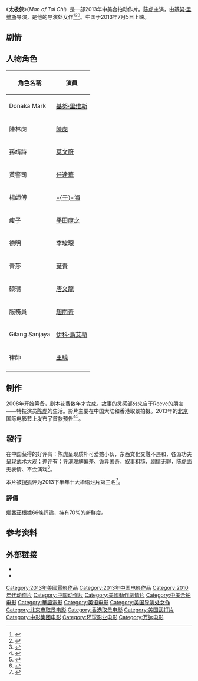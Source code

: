 {{noteTA
|G1=Movie
|G2=Show
}}
{{Infobox film
| name           = 太極俠
| original_name  = Man of Tai Chi
| image          = Man of Tai Chi.jpg
| alt            = 
| caption        = 中国海报
| director       = [[基努·里维斯|基努·里维斯]]
| producer       = Lemore Syvan<br />Daxing Zhang
| writer         = Michael G. Cooney
| starring       = [[基努·里维斯|基努·里维斯]]<br />[[陳虎_(演員)|陳虎]]<br />[[莫文蔚|莫文蔚]]<br />[[伊科·烏艾斯|伊科·烏艾斯]]<br/>[[任達華|任達華]]
| music          = [[陳光榮|陳光榮]]
| cinematography = Elliot Davis
| editing        = Derek Hui
| studio         = [[中国电影集团|中国电影集团]]<br />[[万达集团|万达集团]]<br />[[Village_Roadshow_Pictures|Village Roadshow Pictures]]
| distributor    = [[环球影业|环球影业]]
| released       = 2013年7月5日（中国）
| runtime        = 
| country        = 中国<br />美国
| language       = 普通话<br />粤语<br />英语<ref>{{cite web|url=http://collider.com/keanu-reeves-side-by-side-man-of-tai-chi-interview/188744/|title=Keanu Reeves Talks SIDE BY SIDE, 47 RONIN, His Directorial Debut MAN OF TAI CHI, BILL & TED 3, and POINT BREAK LIVE|last=Weintraub|first=Steve 'Frosty'|work=collider.com|date=August 23, 2012|accessdate=August 24, 2012|archive-date=2013-10-15|archive-url=https://web.archive.org/web/20131015041412/http://collider.com/keanu-reeves-side-by-side-man-of-tai-chi-interview/188744/|dead-url=no}}</ref>
| budget         = 2500万美元<ref>{{Cite web |url=http://ent.163.com/13/0715/04/93Q0SGD800032DGD.html#p=92RQSUF000B50003 |title=《太极侠》内地惨败 “演而优则导”并非万灵药 |access-date=2013-07-16 |archive-url=https://web.archive.org/web/20130718121414/http://ent.163.com/13/0715/04/93Q0SGD800032DGD.html#p=92RQSUF000B50003 |archive-date=2013-07-18 |dead-url=yes }}</ref>
| gross          = 3000万人民币 （中国大陆）<ref>{{Mojo title|id=manoftaichi|title= Man of Tai Chi}}[2015-10-10]</ref><ref>{{cite web |url= http://www.boxofficemojo.com/movies/?page=intl&id=manoftaichi.htm |title= Man of Tai Chi |publisher= [[Box_Office_Mojo|Box Office Mojo]] |accessdate= 2015-10-10 |language= en |archive-date= 2015-09-23 |archive-url= https://web.archive.org/web/20150923212639/http://www.boxofficemojo.com/movies/?page=intl&id=manoftaichi.htm |dead-url= no }}</ref>
}}
《'''太极侠'''》（''Man of Tai Chi''）是一部2013年中美合拍动作片。[[陈虎|陈虎]]主演，由[[基努·里维斯|基努·里维斯]]导演，是他的导演处女作<ref>{{cite web|url=http://www.screendaily.com/reports/in-focus/chinas-new-global-strategy/5043104.article|title=China’s new global strategy|author=Liz Shackleton|date=2012-06-07|accessdate=2012-07-02|work=[[Screen_Daily|Screen Daily]]|archive-date=2015-03-30|archive-url=https://web.archive.org/web/20150330221618/http://www.screendaily.com/reports/in-focus/chinas-new-global-strategy/5043104.article|dead-url=no}}</ref><ref>{{cite web|url=http://twitchfilm.com/news/2011/12/karen-mok-joins-keanu-reeves-man-of-tai-chi.php|title=Karen Mok Joins Keanu Reeves' MAN OF TAI CHI|author=Al Young|date=2011-12-19|accessdate=2012-07-02|work=[[Twitch_Film|Twitch]]|deadurl=yes|archiveurl=https://web.archive.org/web/20120625191322/http://twitchfilm.com/news/2011/12/karen-mok-joins-keanu-reeves-man-of-tai-chi.php|archivedate=2012-06-25}}</ref><ref>{{cite web|url=http://blogs.wsj.com/deals/2012/06/29/village-roadshow-unit-puts-ipo-plans-on-hold/|title=Village Roadshow Unit Puts IPO Plans on Hold|author=Gavin Lower|date=2012-06-29|accessdate=2012-07-02|work=[[The_Wall_Street_Journal|The Wall Street Journal]]|archive-date=2014-12-08|archive-url=https://web.archive.org/web/20141208040546/http://blogs.wsj.com/deals/2012/06/29/village-roadshow-unit-puts-ipo-plans-on-hold/|dead-url=no}}</ref>。中国于2013年7月5日上映。

==剧情==

== 人物角色 ==
{| class="wikitable" 
|- 
! 角色名稱 || 演員 
|- 
| Donaka Mark || [[基努·里维斯|基努·里维斯]] 
|- 
| 陳林虎 || [[陈虎_(演员)|陳虎]] 
|- 
| 孫靖詩 || [[莫文蔚|莫文蔚]] 
|- 
| 黃警司 || [[任達華|任達華]] 
|- 
| 楊師傅 || [[于海|-{于}-海]] 
|- 
| 瘦子 || [[平田康之|平田康之]]
|- 
| 德明 || [[李璨琛|李璨琛]] 
|- 
| 青莎 || [[叶青_(演员)|葉青]]
|- 
| 硕琨 || [[唐文龍|唐文龍]] 
|- 
| 服務員 || [[趙雨菁|趙雨菁]] 
|- 
| Gilang Sanjaya || [[伊科·烏艾斯|伊科·烏艾斯]] 
|- 
| 律師 || [[王驍|王驍]]
|-
|}

== 制作 ==
2008年开始筹备，剧本花费数年才完成。故事的灵感部分来自于Reeve的朋友——特技演员[[陈虎|陈虎]]的生活。影片主要在中国大陆和香港取景拍摄。2013年的[[北京国际电影节|北京国际电影节]]上发布了首款预告<ref>{{Cite web |url=http://www.csmonitor.com/USA/Latest-News-Wires/2013/0520/Keanu-Reeves-spent-five-years-on-his-latest-film-Why |title=存档副本 |accessdate=2013-06-20 |archive-date=2014-09-07 |archive-url=https://web.archive.org/web/20140907173521/http://www.csmonitor.com/USA/Latest-News-Wires/2013/0520/Keanu-Reeves-spent-five-years-on-his-latest-film-Why |dead-url=no }}</ref><ref>{{Cite web |url=http://www.reuters.com/article/2013/05/20/entertainment-us-cannes-reeves-idUSBRE94J0RO20130520 |title=存档副本 |accessdate=2013-06-20 |archive-date=2013-06-07 |archive-url=https://web.archive.org/web/20130607143610/http://www.reuters.com/article/2013/05/20/entertainment-us-cannes-reeves-idUSBRE94J0RO20130520 |dead-url=yes }}</ref>。

== 發行 ==
在中国获得的好评有：陈虎呈现质朴可爱憨小伙，东西文化交融不违和，各派功夫呈现武术大观；差评有：导演理解偏差、诡异离奇，叙事粗糙、剧情无聊，陈虎面无表情、不会演戏<ref>{{Cite web |url=http://ent.qq.com/zt2013/yprzl/num35.htm |title=影评人《太极侠》 |accessdate=2013-07-08 |archive-date=2013-09-11 |archive-url=https://web.archive.org/web/20130911070510/http://ent.qq.com/zt2013/yprzl/num35.htm |dead-url=no }}</ref>。

本片被[[搜狐|搜狐]]评为2013下半年十大华语烂片第三名<ref >{{cite web |url=http://yule.sohu.com/20140109/n393173811.shtml |language= |title=2013年下半年搜狐十大佳片十大烂片评选揭晓 |publisher=搜狐娱乐 |date=2014年1月9日 |accessdate= |archive-date=2014年1月9日 |archive-url=https://web.archive.org/web/20140109063145/http://yule.sohu.com/20140109/n393173811.shtml |dead-url=no }}</ref>。
=== 評價 ===
[[爛番茄|爛番茄]]根據66條評論，持有70%的新鮮度。

==参考资料==
{{reflist}}

==外部链接==
* {{IMDb title|2016940|Man of Tai Chi}}
* {{rotten-tomatoes|man_of_tai_chi|Man of Tai Chi}}

{{基努·李維}}
{{莫文蔚}}
{{DEFAULTSORT:Man Of Tai Chi}}
[[Category:2013年美國電影作品|Category:2013年美國電影作品]]
[[Category:2013年中国电影作品|Category:2013年中国电影作品]]
[[Category:2010年代动作片|Category:2010年代动作片]]
[[Category:中国动作片|Category:中国动作片]]
[[Category:美國動作劇情片|Category:美國動作劇情片]]
[[Category:中美合拍电影|Category:中美合拍电影]]
[[Category:華語電影|Category:華語電影]]
[[Category:英语电影|Category:英语电影]]
[[Category:美国导演处女作|Category:美国导演处女作]]
[[Category:北京市取景电影|Category:北京市取景电影]]
[[Category:香港取景电影|Category:香港取景电影]]
[[Category:美国武打片|Category:美国武打片]]
[[Category:中影集团电影|Category:中影集团电影]]
[[Category:环球影业电影|Category:环球影业电影]]
[[Category:万达电影|Category:万达电影]]